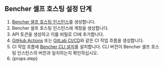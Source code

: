 ## Bencher 셀프 호스팅 설정 단계

1. [Bencher 셀프 호스팅 인스턴스][bencher self hosted]를 생성합니다.
2. Bencher 셀프 호스팅 인스턴스에 계정을 생성합니다.
3. API 토큰을 생성하고 이를 비밀로 CI에 추가합니다.
4. [GitHub Actions][github actions] 또는 [GitLab CI/CD][gitlab ci cd]와 같은 CI 작업 흐름을 생성합니다.
5. CI 작업 흐름에 [Bencher CLI 설치][install bencher cli]를 설치합니다. CLI 버전이 Bencher 셀프 호스팅 인스턴스의 버전과 일치하는지 확인하십시오.
6. {props.step}

[bencher self hosted]: /ko/docs/explanation/bencher-self-hosted/
[bencher sign up]: /auth/signup/
[console users tokens add]: /console/users/tokens/add
[github actions]: /ko/docs/how-to/github-actions/
[gitlab ci cd]: /ko/docs/how-to/gitlab-ci-cd/
[install bencher cli]: /ko/docs/how-to/install-cli/
